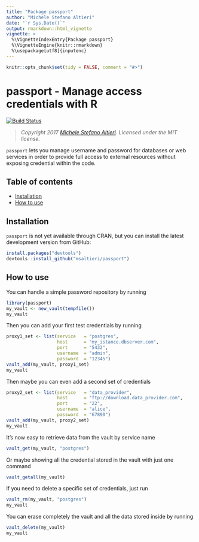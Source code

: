 ```yaml
---
title: "Package passport"
author: "Michele Stefano Altieri"
date: "`r Sys.Date()`"
output: rmarkdown::html_vignette
vignette: >
  %\VignetteIndexEntry{Package passport}
  %\VignetteEngine{knitr::rmarkdown}
  %\usepackage[utf8]{inputenc}
---
```

  
```r
knitr::opts_chunk$set(tidy = FALSE, comment = "#>")
```

# passport - Manage access credentials with R

[![Build Status](https://travis-ci.org/msaltieri/passport.svg?branch=master)](https://travis-ci.org/msaltieri/passport)

> *Copyright 2017 [Michele Stefano Altieri](http://github.com/msaltieri).
> Licensed under the MIT license.*

`passport` lets you manage username and password for databases or web services
in order to provide full access to external resources without exposing
credential within the code.

## Table of contents

- [Installation](#install)
- [How to use](#usage)

<h2 id="install">Installation</h2>

`passport` is not yet available through CRAN, but you can install the latest development version from GitHub:

```r
install.packages("devtools")
devtools::install_github("msaltieri/passport")
```

<h2 id="usage">How to use</h2>

You can handle a simple password repository by running

```r
library(passport)
my_vault <- new_vault(tempfile())
my_vault
```

Then you can add your first test credentials by running

```r
proxy1_set <- list(service   = "postgres",
                   host      = "my_istance.dbserver.com",
                   port      = "5432",
                   username  = "admin",
                   password  = "12345")
vault_add(my_vault, proxy1_set)
my_vault
```

Then maybe you can even add a second set of credentials
    
```r
proxy2_set <- list(service   = "data_provider",
                   host      = "ftp://download.data_provider.com",
                   port      = "22",
                   username  = "alice",
                   password  = "67890")
vault_add(my_vault, proxy2_set)
my_vault
```
    
It's now easy to retrieve data from the vault by service name

```r
vault_get(my_vault, "postgres")
```    
    
Or maybe showing all the credential stored in the vault with just one command

```r
vault_getall(my_vault)
```

If you need to delete a specific set of credentials, just run

```r
vault_rm(my_vault, "postgres")
my_vault
```

You can erase completely the vault and all the data stored inside by running

```r
vault_delete(my_vault)
my_vault
```
